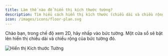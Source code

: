 ```yaml
---
title: Làm thế nào để hiển thị kích thước tường?
description: Tìm hiểu cách hiển thị kích thước (chiều dài và chiều rộng) của tường trong chế độ xem 2D của AiHouse.
icon: /images/icons/floor-plan.svg
---
```


Chào bạn, trong chế độ xem 2D, hãy nhấp vào bức tường. Một cửa sổ sẽ bật lên hiển thị chiều dài và chiều rộng của bức tường đó.

![Hiển thị Kích thước Tường](https://ai-study1.3vjia.com/aihouse-web/89480ed0-7f1a-4245-855c-2571d2dbafaa.png)
